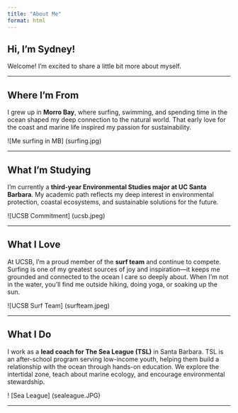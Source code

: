 ```yaml
---
title: "About Me"
format: html
---
```


## Hi, I'm Sydney!

Welcome! I'm excited to share a little bit more about myself.

------------------------------------------------------------------------

## Where I'm From

I grew up in **Morro Bay**, where surfing, swimming, and spending time in the ocean shaped my deep connection to the natural world. That early love for the coast and marine life inspired my passion for sustainability.

\![Me surfing in MB\] (surfing.jpg)

------------------------------------------------------------------------

## What I'm Studying

I'm currently a **third-year Environmental Studies major at UC Santa Barbara**. My academic path reflects my deep interest in environmental protection, coastal ecosystems, and sustainable solutions for the future.

\![UCSB Commitment\] (ucsb.jpeg)

------------------------------------------------------------------------

## What I Love

At UCSB, I’m a proud member of the **surf team** and continue to compete. Surfing is one of my greatest sources of joy and inspiration—it keeps me grounded and connected to the ocean I care so deeply about. When I’m not in the water, you’ll find me outside hiking, doing yoga, or soaking up the sun.

\![UCSB Surf Team\] (surfteam.jpeg)

------------------------------------------------------------------------

## What I Do

I work as a **lead coach for The Sea League (TSL)** in Santa Barbara. TSL is an after-school program serving low-income youth, helping them build a relationship with the ocean through hands-on education. We explore the intertidal zone, teach about marine ecology, and encourage environmental stewardship.

! \[Sea League\] (sealeague.JPG)

------------------------------------------------------------------------
